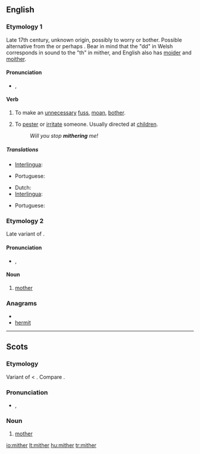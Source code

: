 ==English==

===Etymology 1===
Late 17th century, unknown origin, possibly {{etyl|cy}} {{term|moedrodd|lang=cy}} to worry or bother. Possible alternative from the {{etyl|cy}} {{term|meidda||to beg for whey|lang=cy}} or perhaps {{term|meiddio||to dare or venture|lang=cy}}. Bear in mind that the "dd" in Welsh corresponds in sound to the "th" in mither, and English also has [[moider]] and [[moither]].

====Pronunciation====
*{{IPA|/ˈmaɪθər/}}, {{SAMPA|/"maIT@r/}}

====Verb====
{{en-verb|mithers|mithering|mithered|mithered}}

# {{intransitive|Northern England}} To make an [[unnecessary]] [[fuss]], [[moan]], [[bother]].
# {{transitive}} To [[pester]] or [[irritate]] someone. Usually directed at [[children]].
#: ''Will you stop '''mithering''' me!''

=====Translations=====
{{trans-top|intransitive: to mither}}
* [[Interlingua]]: {{t|ia|preoccupar se de bagatelas|xs=Interlingua}}
{{trans-mid}}
* Portuguese: {{t|pt|fazer tempestade em um copo d'água}}
{{trans-bottom}}

{{trans-top|transitive to mither}}
* Dutch: {{t|nl|lastigvallen}}
* [[Interlingua]]: {{t-|ia|importunar|xs=Interlingua}}
{{trans-mid}}
* Portuguese: {{t+|pt|importunar}}
{{trans-bottom}}

===Etymology 2===
Late variant of {{etyl|ang}} {{term|modor|mōdor|lang=ang}}.

====Pronunciation====
* {{IPA|/ˈmɪθə/}}, {{SAMPA|/"mIT@r/}}

====Noun====
{{en-noun}}

# {{Scotland|and|Northern England}} [[mother]]

===Anagrams===
* {{alphagram|ehimrt}}
* [[hermit#English|hermit]]

----

==Scots==

===Etymology===
Variant of {{term|mother|lang=en}} < {{etyl|ang|sco}} {{term|modor|mōdor|lang=ang}}. Compare {{term|moder|lang=sco}}.

===Pronunciation===
* {{IPA|/ˈmɪðər/|lang=sco}}, {{SAMPA|/"mID@r/|lang=sco}}

===Noun===
{{sco-noun}}

# [[mother]]

[[io:mither]]
[[lt:mither]]
[[hu:mither]]
[[tr:mither]]